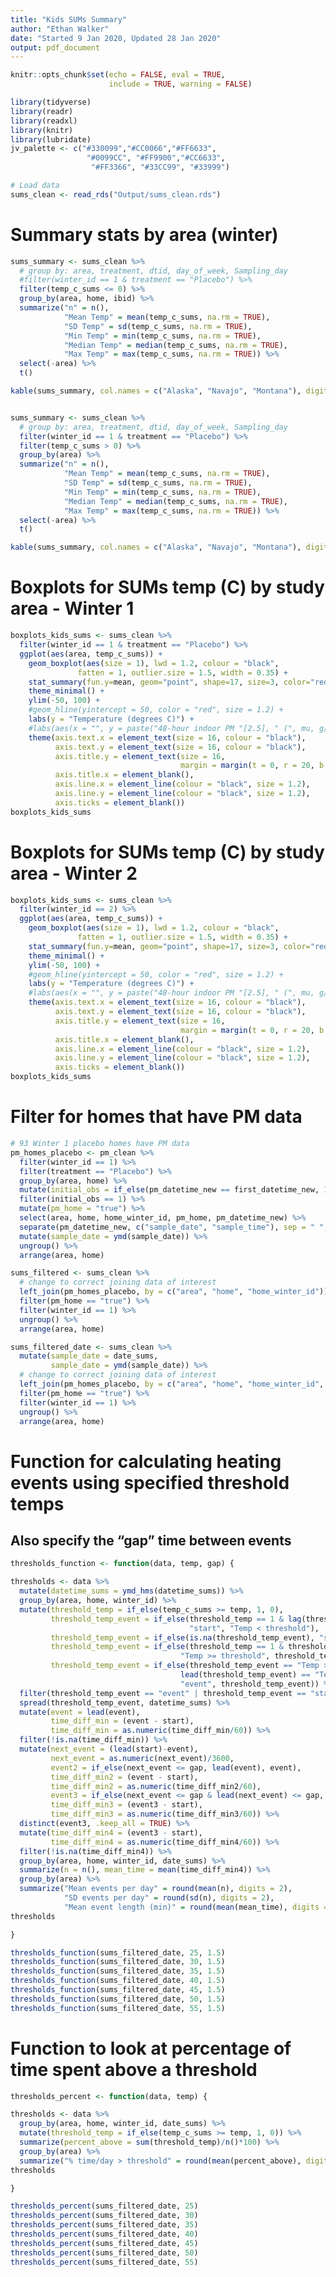 ```yaml
---
title: "Kids SUMs Summary"
author: "Ethan Walker"
date: "Started 9 Jan 2020, Updated 28 Jan 2020"
output: pdf_document
---
```


```r
knitr::opts_chunk$set(echo = FALSE, eval = TRUE, 
                      include = TRUE, warning = FALSE)
```

```r
library(tidyverse)
library(readr)
library(readxl)
library(knitr)
library(lubridate)
jv_palette <- c("#330099","#CC0066","#FF6633", 
                 "#0099CC", "#FF9900","#CC6633",
                  "#FF3366", "#33CC99", "#33999")
```

```r
# Load data
sums_clean <- read_rds("Output/sums_clean.rds")
```

# Summary stats by area (winter)
```r
sums_summary <- sums_clean %>% 
  # group by: area, treatment, dtid, day_of_week, Sampling_day
  #filter(winter_id == 1 & treatment == "Placebo") %>% 
  filter(temp_c_sums <= 0) %>% 
  group_by(area, home, ibid) %>% 
  summarize("n" = n(),
            "Mean Temp" = mean(temp_c_sums, na.rm = TRUE), 
            "SD Temp" = sd(temp_c_sums, na.rm = TRUE),
            "Min Temp" = min(temp_c_sums, na.rm = TRUE), 
            "Median Temp" = median(temp_c_sums, na.rm = TRUE),
            "Max Temp" = max(temp_c_sums, na.rm = TRUE)) %>% 
  select(-area) %>% 
  t() 

kable(sums_summary, col.names = c("Alaska", "Navajo", "Montana"), digits = 1, align = "c")


sums_summary <- sums_clean %>% 
  # group by: area, treatment, dtid, day_of_week, Sampling_day
  filter(winter_id == 1 & treatment == "Placebo") %>% 
  filter(temp_c_sums > 0) %>% 
  group_by(area) %>% 
  summarize("n" = n(),
            "Mean Temp" = mean(temp_c_sums, na.rm = TRUE), 
            "SD Temp" = sd(temp_c_sums, na.rm = TRUE),
            "Min Temp" = min(temp_c_sums, na.rm = TRUE), 
            "Median Temp" = median(temp_c_sums, na.rm = TRUE),
            "Max Temp" = max(temp_c_sums, na.rm = TRUE)) %>% 
  select(-area) %>% 
  t() 

kable(sums_summary, col.names = c("Alaska", "Navajo", "Montana"), digits = 1, align = "c")
```


# Boxplots for SUMs temp (C) by study area - Winter 1
```r
boxplots_kids_sums <- sums_clean %>%
  filter(winter_id == 1 & treatment == "Placebo") %>% 
  ggplot(aes(area, temp_c_sums)) +
    geom_boxplot(aes(size = 1), lwd = 1.2, colour = "black", 
               fatten = 1, outlier.size = 1.5, width = 0.35) +
    stat_summary(fun.y=mean, geom="point", shape=17, size=3, color="red") +
    theme_minimal() +
    ylim(-50, 100) +
    #geom_hline(yintercept = 50, color = "red", size = 1.2) +
    labs(y = "Temperature (degrees C)") +
    #labs(aes(x = "", y = paste("48-hour indoor PM "[2.5], " (", mu, g/m^3, ")"))) +
    theme(axis.text.x = element_text(size = 16, colour = "black"),
          axis.text.y = element_text(size = 16, colour = "black"),
          axis.title.y = element_text(size = 16,
                                      margin = margin(t = 0, r = 20, b = 0, l = 0)),
          axis.title.x = element_blank(),
          axis.line.x = element_line(colour = "black", size = 1.2), 
          axis.line.y = element_line(colour = "black", size = 1.2), 
          axis.ticks = element_blank())
boxplots_kids_sums
```

# Boxplots for SUMs temp (C) by study area - Winter 2
```r
boxplots_kids_sums <- sums_clean %>%
  filter(winter_id == 2) %>% 
  ggplot(aes(area, temp_c_sums)) +
    geom_boxplot(aes(size = 1), lwd = 1.2, colour = "black", 
               fatten = 1, outlier.size = 1.5, width = 0.35) +
    stat_summary(fun.y=mean, geom="point", shape=17, size=3, color="red") +
    theme_minimal() +
    ylim(-50, 100) +
    #geom_hline(yintercept = 50, color = "red", size = 1.2) +
    labs(y = "Temperature (degrees C)") +
    #labs(aes(x = "", y = paste("48-hour indoor PM "[2.5], " (", mu, g/m^3, ")"))) +
    theme(axis.text.x = element_text(size = 16, colour = "black"),
          axis.text.y = element_text(size = 16, colour = "black"),
          axis.title.y = element_text(size = 16,
                                      margin = margin(t = 0, r = 20, b = 0, l = 0)),
          axis.title.x = element_blank(),
          axis.line.x = element_line(colour = "black", size = 1.2), 
          axis.line.y = element_line(colour = "black", size = 1.2), 
          axis.ticks = element_blank())
boxplots_kids_sums
```

# Filter for homes that have PM data
```r
# 93 Winter 1 placebo homes have PM data
pm_homes_placebo <- pm_clean %>% 
  filter(winter_id == 1) %>% 
  filter(treatment == "Placebo") %>% 
  group_by(area, home) %>% 
  mutate(initial_obs = if_else(pm_datetime_new == first_datetime_new, 1, 0)) %>% 
  filter(initial_obs == 1) %>% 
  mutate(pm_home = "true") %>% 
  select(area, home, home_winter_id, pm_home, pm_datetime_new) %>% 
  separate(pm_datetime_new, c("sample_date", "sample_time"), sep = " ", remove = TRUE) %>% 
  mutate(sample_date = ymd(sample_date)) %>% 
  ungroup() %>% 
  arrange(area, home)

sums_filtered <- sums_clean %>% 
  # change to correct joining data of interest
  left_join(pm_homes_placebo, by = c("area", "home", "home_winter_id")) %>% 
  filter(pm_home == "true") %>% 
  filter(winter_id == 1) %>% 
  ungroup() %>% 
  arrange(area, home)

sums_filtered_date <- sums_clean %>% 
  mutate(sample_date = date_sums,
         sample_date = ymd(sample_date)) %>% 
  # change to correct joining data of interest
  left_join(pm_homes_placebo, by = c("area", "home", "home_winter_id", "sample_date")) %>% 
  filter(pm_home == "true") %>% 
  filter(winter_id == 1) %>% 
  ungroup() %>% 
  arrange(area, home)
```

# Function for calculating heating events using specified threshold temps
## Also specify the "gap" time between events
```r
thresholds_function <- function(data, temp, gap) {

thresholds <- data %>% 
  mutate(datetime_sums = ymd_hms(datetime_sums)) %>% 
  group_by(area, home, winter_id) %>%
  mutate(threshold_temp = if_else(temp_c_sums >= temp, 1, 0),
         threshold_temp_event = if_else(threshold_temp == 1 & lag(threshold_temp) == 0, 
                                        "start", "Temp < threshold"),
         threshold_temp_event = if_else(is.na(threshold_temp_event), "start", threshold_temp_event),
         threshold_temp_event = if_else(threshold_temp == 1 & threshold_temp_event == "Temp < threshold",
                                      "Temp >= threshold", threshold_temp_event),
         threshold_temp_event = if_else(threshold_temp_event == "Temp >= threshold" &
                                      lead(threshold_temp_event) == "Temp < threshold", 
                                      "event", threshold_temp_event)) %>% 
  filter(threshold_temp_event == "event" | threshold_temp_event == "start") %>% 
  spread(threshold_temp_event, datetime_sums) %>% 
  mutate(event = lead(event),
         time_diff_min = (event - start),
         time_diff_min = as.numeric(time_diff_min/60)) %>% 
  filter(!is.na(time_diff_min)) %>% 
  mutate(next_event = (lead(start)-event),
         next_event = as.numeric(next_event)/3600,
         event2 = if_else(next_event <= gap, lead(event), event),
         time_diff_min2 = (event - start),
         time_diff_min2 = as.numeric(time_diff_min2/60),
         event3 = if_else(next_event <= gap & lead(next_event) <= gap, lead(event, 2), event2),
         time_diff_min3 = (event3 - start),
         time_diff_min3 = as.numeric(time_diff_min3/60)) %>% 
  distinct(event3, .keep_all = TRUE) %>% 
  mutate(time_diff_min4 = (event3 - start),
         time_diff_min4 = as.numeric(time_diff_min4/60)) %>% 
  filter(!is.na(time_diff_min4)) %>% 
  group_by(area, home, winter_id, date_sums) %>% 
  summarize(n = n(), mean_time = mean(time_diff_min4)) %>% 
  group_by(area) %>% 
  summarize("Mean events per day" = round(mean(n), digits = 2),
            "SD events per day" = round(sd(n), digits = 2),
            "Mean event length (min)" = round(mean(mean_time), digits = 0))
thresholds

}

thresholds_function(sums_filtered_date, 25, 1.5)
thresholds_function(sums_filtered_date, 30, 1.5)
thresholds_function(sums_filtered_date, 35, 1.5)
thresholds_function(sums_filtered_date, 40, 1.5)
thresholds_function(sums_filtered_date, 45, 1.5)
thresholds_function(sums_filtered_date, 50, 1.5)
thresholds_function(sums_filtered_date, 55, 1.5)
```


# Function to look at percentage of time spent above a threshold
```r
thresholds_percent <- function(data, temp) {

thresholds <- data %>% 
  group_by(area, home, winter_id, date_sums) %>%
  mutate(threshold_temp = if_else(temp_c_sums >= temp, 1, 0)) %>% 
  summarize(percent_above = sum(threshold_temp)/n()*100) %>% 
  group_by(area) %>% 
  summarize("% time/day > threshold" = round(mean(percent_above), digits = 2))
thresholds

}

thresholds_percent(sums_filtered_date, 25)
thresholds_percent(sums_filtered_date, 30)
thresholds_percent(sums_filtered_date, 35)
thresholds_percent(sums_filtered_date, 40)
thresholds_percent(sums_filtered_date, 45)
thresholds_percent(sums_filtered_date, 50)
thresholds_percent(sums_filtered_date, 55)
```

